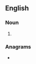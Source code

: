 ==English==

===Noun===
{{head|en|noun plural form}}

# {{plural of|ulan|lang=en}}

===Anagrams===
* {{anagrams|en|a=alnsu|Ulsan|aulns|luans|lunas|ulnas}}
